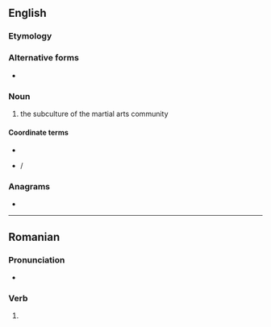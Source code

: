 ==English==

===Etymology===
{{bor|en|ko|[[무림]]([[武林]])|gloss=moorim}}

===Alternative forms===
* {{alter|en|moorim}}

===Noun===
{{en-noun|-}}

# the subculture of the martial arts community

====Coordinate terms====
* {{l|en|jiang hu}}
* {{l|en|gangho}}/{{l|en|gang ho}}

===Anagrams===
* {{anagrams|en|a=immru|Murmi}}

----

==Romanian==

===Pronunciation===
* {{IPA|ro|[muˈrim]}}

===Verb===
{{head|ro|verb form}}

# {{verb form of|ro|muri||1|p|pres|ind//sub}}